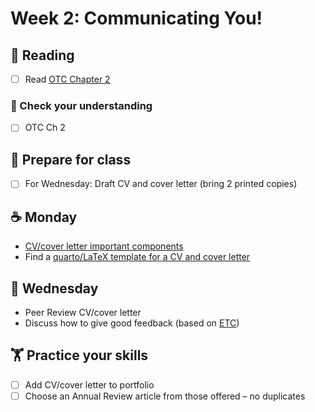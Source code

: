 
# Week 2: Communicating You!

## 📖 Reading

- [ ] Read [OTC Chapter 2](https://alg.manifoldapp.org/read/open-technical-communication/section/67472d69-a8f9-4aa9-9342-501970a730e7)


### 🎯 Check your understanding

- [ ] OTC Ch 2

## 🥣 Prepare for class

- [ ] For Wednesday: Draft CV and cover letter (bring 2 printed copies)

## ☕ Monday

- [CV/cover letter important components](../slides/02-cv-cover-letter.qmd)
- Find a [quarto/LaTeX template for a CV and cover letter](../instructions/cv-templates.qmd)


## 🐪 Wednesday

- Peer Review CV/cover letter
- Discuss how to give good feedback (based on [ETC](https://wisc.pb.unizin.org/opencomp/chapter/providing-good-feedback/))

##  🏋️ Practice your skills

- [ ] Add CV/cover letter to portfolio
- [ ] Choose an Annual Review article from those offered – no duplicates


